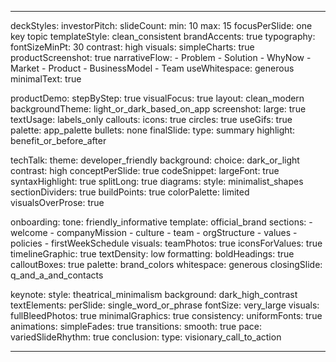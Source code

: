 ---

deckStyles:
  investorPitch:
    slideCount:
      min: 10
      max: 15
    focusPerSlide: one key topic
    templateStyle: clean_consistent
    brandAccents: true
    typography:
      fontSizeMinPt: 30
      contrast: high
    visuals:
      simpleCharts: true
      productScreenshot: true
    narrativeFlow:
      - Problem
      - Solution
      - WhyNow
      - Market
      - Product
      - BusinessModel
      - Team
    useWhitespace: generous
    minimalText: true

  productDemo:
    stepByStep: true
    visualFocus: true
    layout: clean_modern
    backgroundTheme: light_or_dark_based_on_app
    screenshot:
      large: true
    textUsage: labels_only
    callouts:
      icons: true
      circles: true
    useGifs: true
    palette: app_palette
    bullets: none
    finalSlide:
      type: summary
      highlight: benefit_or_before_after

  techTalk:
    theme: developer_friendly
    background:
      choice: dark_or_light
      contrast: high
    conceptPerSlide: true
    codeSnippet:
      largeFont: true
      syntaxHighlight: true
      splitLong: true
    diagrams:
      style: minimalist_shapes
    sectionDividers: true
    buildPoints: true
    colorPalette: limited
    visualsOverProse: true

  onboarding:
    tone: friendly_informative
    template: official_brand
    sections:
      - welcome
      - companyMission
      - culture
      - team
      - orgStructure
      - values
      - policies
      - firstWeekSchedule
    visuals:
      teamPhotos: true
      iconsForValues: true
      timelineGraphic: true
    textDensity: low
    formatting:
      boldHeadings: true
      calloutBoxes: true
    palette: brand_colors
    whitespace: generous
    closingSlide: q_and_a_and_contacts

  keynote:
    style: theatrical_minimalism
    background: dark_high_contrast
    textElements:
      perSlide: single_word_or_phrase
      fontSize: very_large
    visuals:
      fullBleedPhotos: true
      minimalGraphics: true
    consistency:
      uniformFonts: true
    animations:
      simpleFades: true
    transitions:
      smooth: true
    pace:
      variedSlideRhythm: true
    conclusion:
      type: visionary_call_to_action

---